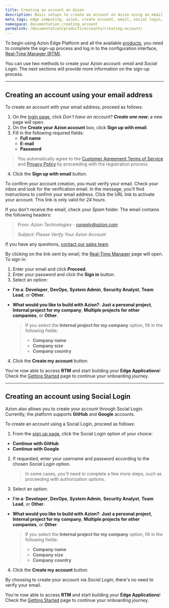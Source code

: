 ```yaml
---
title: Creating an account on Azion
description: Basic setups to create an account on Azion using an email address and through Social Login.
meta_tags: edge computing, azion, create account, email, social login, sign up
namespace: documentation_creating_account
permalink: /documentation/products/accounts/creating-account/
---
```


To begin using Azion Edge Platform and all the available [products](/en/documentation/products), you need to complete the sign-up process and log in to the configuration interface, [Real-Time Manager (RTM)](https://manager.azion.com/).

You can use two methods to create your Azion account: *email* and *Social Login*. The next sections will provide more information on the sign-up process.

---

## Creating an account using your email address

To create an account with your email address, proceed as follows:

1. On the [login page](https://sso.azion.com/login), click *Don't have an account? **Create one now***; a new page will open.
2. On the **Create your Azion account** box, click **Sign up with email**.
3. Fill in the following required fields:
    * **Full name**
    * **E-mail**
    * **Password**

> You automatically agree to the [Customer Agreement Terms of Service](/en/documentation/agreements/customer-agreement/) and [Privacy Policy](/en/documentation/agreements/privacy-policy/) by proceeding with the registration process.

4. Click the **Sign up with email** button.

To confirm your account creation, you must verify your email. Check your inbox and look for the verification email.
In the message, you'll find instructions to confirm your email address. Click the URL link to activate your account. This link is only valid for *24 hours*.

If you don't receive the email, check your *Spam* folder. The email contains the following headers:

> *From: Azion Technologies - noreply@azion.com*
>
> *Subject: Please Verify Your Azion Account*

If you have any questions, [contact our sales team](https://www.azion.com/en/contact-sales/).

By clicking on the link sent by email, the [Real-Time Manager](https://manager.azion.com/) page will open. To sign in:

1. Enter your email and click **Proceed**.
2. Enter your password and click the **Sign in** button. 
3. Select an option:
* **I'm a**: **Developer**, **DevOps**, **System Admin**, **Security Analyst**, **Team Lead**, or **Other**.
* **What would you like to build with Azion?**: **Just a personal project**, **Internal project for my company**, **Multiple projects for other companies**, or **Other**.

    >If you select the **Internal project for my company** option, fill in the following fields:
    > * **Company name**
    > * **Company size**
    > * **Company country**

4. Click the **Create my account** button.

You're now able to access **RTM** and start building your **Edge Applications**! Check the [Getting Started](/en/documentation/products/getting-started/) page to continue your onboarding journey.

---

## Creating an account using Social Login

Azion also allows you to create your account through Social Login. Currently, the platform supports **GitHub** and **Google** accounts.

To create an account using a Social Login, proceed as follows:

1. From the [sign up page](https://manager.azion.com/signup), click the Social Login option of your choice:

* **Continue with GitHub**
* **Continue with Google**

2. If requested, enter your username and password according to the chosen *Social Login* option.

   > In some cases, you'll need to complete a few more steps, such as proceeding with authorization options.

3. Select an option:
* **I'm a**: **Developer**, **DevOps**, **System Admin**, **Security Analyst**, **Team Lead**, or **Other**.
* **What would you like to build with Azion?**: **Just a personal project**, **Internal project for my company**, **Multiple projects for other companies**, or **Other**.

    >If you select the **Internal project for my company** option, fill in the following fields:
    > * **Company name**
    > * **Company size**
    > * **Company country**

4. Click the **Create my account** button.

By choosing to create your account via *Social Login*, there's no need to verify your email.

You're now able to access **RTM** and start building your **Edge Applications**! Check the [Getting Started](/en/documentation/products/getting-started/) page to continue your onboarding journey.

